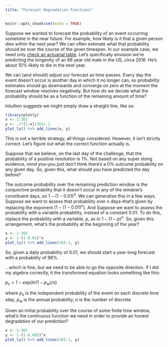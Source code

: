 ```yaml
---
title: "Forecast Degradation Functions"
---
```


```r
knitr::opts_chunk$set(echo = TRUE)
```

Suppose we wanted to forecast the probability of an event occurring sometime in the near future. For example, how likely is it that a given person dies within the next year? We can often estimate what that probability should be over the course of the given timespan. In our example case, we need only [check an actuarial table](https://www.ssa.gov/oact/STATS/table4c6.html). Let's specifically envision we're predicting the longevity of an 86 year old male in the US, circa 2016. He's about 10% likely to die in the next year.

We can (and should) adjust our forecast as time passes. Every day the event doesn't occur is another day in which it no longer can, so probability estimates should go downwards and converge on zero at the moment the forecast window resolves negatively. But how do we decide what the probability should be as a function of the remaining amount of time?

Intuition suggests we might simply draw a straight line, like so:

```r
library(plotly)
x <- 1:365
y <- .1*(1-x)/365+.1
plot_ly() %>% add_lines(x, y)
```

This is not a terrible strategy, all things considered. However, it isn't strictly *correct*. Let's figure out what the correct function actually is.

Suppose that we believe, on the last day of the challenge, that the probability of a positive resolution is 1%. Not based on any super stong evidence, mind you--you just don't think there's a 0% outcome probability on any given day. So, given this, what should you have predicted the day before?

The outcome probability over the remaining prediction window is the conjunctive probability that it doesn't occur in any of the window's constituent days, so $1-(1-0.01)^2$. We can generalize this in a few ways. Suppose we want to assess that probability over $n$ days--that's given by replacing the exponent ($1-(1-0.01)^n$). And Suppose we want to assess the probability with a variable probability, instead of a constant 0.01. To do this, replace the probability with a variable, $p$, as in $1-(1-p)^n$. So, given this arrangement, what's the probability at the beginning of the year?

```r
x <- 1:365
y <- 1-(1-0.01)^x
plot_ly() %>% add_lines(365:1, y)
```

So, given a daily probability of 0.01, we should start a year-long forecast with a probability of 98%.

...which is fine, but we need to be able to go the opposite direction. If I did my algebra correctly, it the transformed equation looks something like this:

$p_s=1-exp(ln(1-p_w)/n)$

where $p_s$ is the independent probability of the event on each discrete time step, $p_w$ is the annual probability, $n$ is the number of discrete

Given an initial probability over the course of some finite time window, what's the continuous function we need in order to provide an honest degradation of our prediction?

```r
x <- 1:365
y <- 1-(1-0.002)^x
plot_ly() %>% add_lines(365:1, y)
```